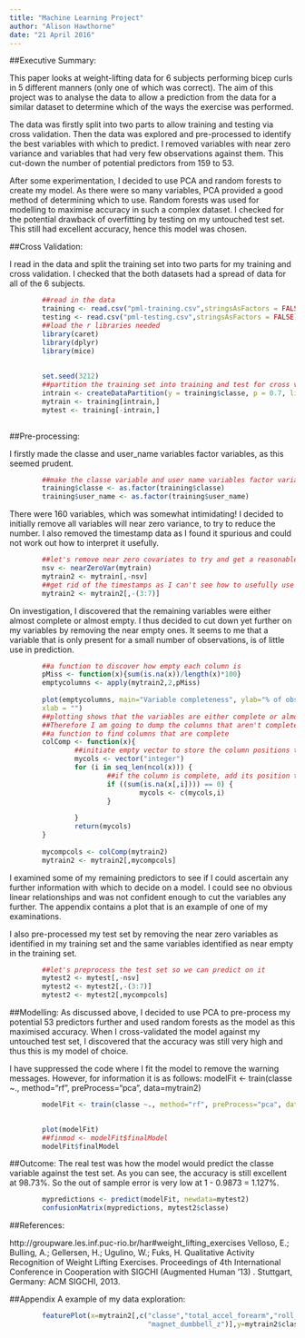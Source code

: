 ---
title: "Machine Learning Project"
author: "Alison Hawthorne"
date: "21 April 2016"
---

##Executive Summary: 

This paper looks at weight-lifting data for 6 subjects performing bicep curls in 5 different manners (only one of which was correct). The aim of this project was to analyse the data to allow a prediction from the data for a similar dataset to determine which of the ways the exercise was performed. 

The data was firstly split into two parts to allow training and testing via cross validation. Then the data was explored and pre-processed to identify the best variables with which to predict. I removed variables with near zero variance and variables that had very few observations against them. This cut-down the number of potential predictors from 159 to 53.

After some experimentation, I decided to use PCA and random forests to create my model. As there were so many variables, PCA provided a good method of determining which to use. Random forests was used for modelling to maximise accuracy in such a complex dataset. I checked for the potential drawback of overfitting by testing on my untouched test set. This still had excellent accuracy, hence this model was chosen.

##Cross Validation:

I read in the data and split the training set into two parts for my training and cross validation. I checked that the both datasets had a spread of data for all of the 6 subjects.

```{r echo=TRUE}
        ##read in the data
        training <- read.csv("pml-training.csv",stringsAsFactors = FALSE)
        testing <- read.csv("pml-testing.csv",stringsAsFactors = FALSE)
        ##load the r libraries needed
        library(caret)
        library(dplyr)
        library(mice)
        
        
        set.seed(3212)
        ##partition the training set into training and test for cross validation
        intrain <- createDataPartition(y = training$classe, p = 0.7, list=FALSE)
        mytrain <- training[intrain,]
        mytest <- training[-intrain,]
        
```


##Pre-processing:

I firstly made the classe and user_name variables factor variables, as this seemed prudent.

```{r echo=TRUE}
        ##make the classe variable and user name variables factor variables
        training$classe <- as.factor(training$classe)
        training$user_name <- as.factor(training$user_name)
```

There were 160 variables, which was somewhat intimidating! I decided to initially remove all variables will near zero variance, to try to reduce the number.
I also removed the timestamp data as I found it spurious and could not work out how to interpret it usefully.

```{r echo=TRUE}
        ##let's remove near zero covariates to try and get a reasonable number of predictors:
        nsv <- nearZeroVar(mytrain)
        mytrain2 <- mytrain[,-nsv]
        ##get rid of the timestamps as I can't see how to usefully use this
        mytrain2 <- mytrain2[,-(3:7)]
```

On investigation, I discovered that the remaining variables were either almost complete or almost empty. I thus decided to cut down yet further on my variables by removing the near empty ones. It seems to me that a variable that is only present for a small number of observations, is of little use in prediction.

```{r echo=TRUE}
        ##a function to discover how empty each column is
        pMiss <- function(x){sum(is.na(x))/length(x)*100}
        emptycolumns <- apply(mytrain2,2,pMiss)
        
        plot(emptycolumns, main="Variable completeness", ylab="% of observations present for variable",
        xlab = "")
        ##plotting shows that the variables are either complete or almost entirely empty.
        ##Therefore I am going to dump the columns that aren't complete
        ##a function to find columns that are complete
        colComp <- function(x){
                ##initiate empty vector to store the column positions that are full columns
                mycols <- vector("integer")
                for (i in seq_len(ncol(x))) {
                        ##if the column is complete, add its position to the vectos
                        if ((sum(is.na(x[,i]))) == 0) {
                                mycols <- c(mycols,i)
                        }
                        
                }
                return(mycols)
        }
        
        mycompcols <- colComp(mytrain2)
        mytrain2 <- mytrain2[,mycompcols]
```        

I examined some of my remaining predictors to see if I could ascertain any further information with which to decide on a model. I could see no obvious linear relationships and was not confident enough to cut the variables any further. The appendix contains a plot that is an example of one of my examinations.

I also pre-processed my test set by removing the near zero variables as identified in my training set and the same variables identified as near empty in the training set.

```{r echo=TRUE}
        ##let's preprocess the test set so we can predict on it
        mytest2 <- mytest[,-nsv]
        mytest2 <- mytest2[,-(3:7)]
        mytest2 <- mytest2[,mycompcols]
```

##Modelling:
As discussed above, I decided to use PCA to pre-process my potential 53 predictors further and used random forests as the model as this maximised accuracy. When I cross-validated the model against my untouched test set, I discovered that the accuracy was still very high and thus this is my model of choice.

I have suppressed the code where I fit the model to remove the warning messages. However, for information it is as follows: 
modelFit <- train(classe ~., method="rf", preProcess="pca", data=mytrain2)


```{r echo=TRUE, message=FALSE, warning=FALSE}
        modelFit <- train(classe ~., method="rf", preProcess="pca", data=mytrain2)
       
```



```{r echo=FALSE}
        plot(modelFit)
        ##finmod <- modelFit$finalModel
        modelFit$finalModel
```



##Outcome:
The real test was how the model would predict the classe variable against the test set. As you can see, the accuracy is still excellent at 98.73%. So the out of sample error is very low at 1 - 0.9873 = 1.127%.

```{r echo=TRUE}
        mypredictions <- predict(modelFit, newdata=mytest2)
        confusionMatrix(mypredictions, mytest2$classe)
```

##References: 

http://groupware.les.inf.puc-rio.br/har#weight_lifting_exercises Velloso, E.; Bulling, A.; Gellersen, H.; Ugulino, W.; Fuks, H. Qualitative Activity Recognition of Weight Lifting Exercises. Proceedings of 4th International Conference in Cooperation with SIGCHI (Augmented Human '13) . Stuttgart, Germany: ACM SIGCHI, 2013.

##Appendix
A example of my data exploration:

```{r fig.height=10}
        featurePlot(x=mytrain2[,c("classe","total_accel_forearm","roll_arm", "gyros_belt_x",
                                  "magnet_dumbbell_z")],y=mytrain2$classe,plot="pairs")
```
